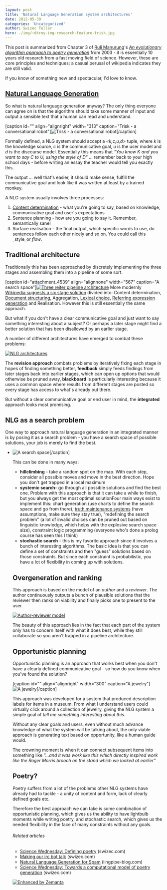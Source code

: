 ```yaml
---
layout: post
title: 'Natural Language Generation system architectures'
date: 2012-05-30
categories: 'Uncategorized'
author: Swizec Teller
hero: ./img/~dkroy-img-research-feature-trisk.jpg
---
```

This post is summarized from Chapter 3 of [Ruli Manurung](http://staf.cs.ui.ac.id/~maruli/)'s _[An evolutionary algorithm approach to poetry generation](https://docs.google.com/viewer?url=http%3A%2F%2Fwww.inf.ed.ac.uk%2Fpublications%2Fthesis%2Fonline%2FIP040022.pdf)_ from 2003 - it is essentially 10 years old research from a fast moving field of science. However, these are core principles and techniques; a casual perusal of wikipedia indicates they are still valid.



If you know of something new and spectacular, I'd love to know.

## [Natural Language Generation](http://en.wikipedia.org/wiki/Natural_language_generation "Natural language generation")

So what is natural language generation anyway? The only thing everyone can agree on is that the algorithm should take some manner of input and output a sensible text that a human can read and understand.



\[caption id="" align="alignright" width="313" caption="Trisk - a conversational robot"]![Trisk - a conversational robot](./img/~dkroy-img-research-feature-trisk.jpg "Trisk - a conversational robot")\[/caption]



Formally defined, a NLG system should accept a _&lt;k,c,u,d>_ tuple, where _k_ is the knowledge source, _c_ is the communicative goal, _u_ is the user model and _d_ is the discourse model. Essentially this means that _"You know K and you want to say C to U, using the style of D"_ ... remember back to your high school days - before writing an essay the teacher would tell you exactly this.



The output ... well that's easier, it should make sense, fulfill the communicative goal and look like it was written at least by a trained monkey.



A NLG system usually involves three processes:

1. [Content determination](http://en.wikipedia.org/wiki/Content_determination "Content determination") - what you're going to say, based on knowledge, communicative goal and user's expectations
2. Sentence planning - how are you going to say it. Remember, semantically sane!
3. Surface realisation - the final output, which specific words to use, do sentences follow each other nicely and so on. You could call this _style_or _flow_.

## Traditional architecture

Traditionally this has been approached by discretely implementing the three stages and assembling them into a pipeline of some sort.



\[caption id="attachment_4539" align="alignnone" width="567" caption="A search space"][![Three reiter pipeline architecture](http://swizec.com/blog/wp-content/uploads/2012/05/three-reiter-pipeline-architecture.png "Three reiter pipeline architecture")](./img/blog-wp-content-uploads-2012-05-three-reiter-pipeline-architecture.png) More modernly [Wikipedia suggests a six stage solution](http://en.wikipedia.org/wiki/Natural_language_generation#Stages) divided into: Content determination, [Document structuring](http://en.wikipedia.org/wiki/Document_structuring "Document structuring"), Aggregation, [Lexical choice](http://en.wikipedia.org/wiki/Lexical_choice "Lexical choice"), [Referring expression generation](http://en.wikipedia.org/wiki/Referring_expression_generation "Referring expression generation") and Realisation. However this is still essentially the same approach.



But what if you don't have a clear communicative goal and just want to say something interesting about a subject? Or perhaps a later stage might find a better solution that has been disallowed by an earlier stage.



A number of different architectures have emerged to combat these problems:



[![NLG architectures](http://swizec.com/blog/wp-content/uploads/2012/05/NLG-architectures.png "NLG architectures")](./img/blog-wp-content-uploads-2012-05-NLG-architectures.png)



The **revision approach** combats problems by iteratively fixing each stage in hopes of finding something better, **feedback** simply feeds findings from later stages back into earlier stages, which can open up options that would otherwise be pruned away, **blackboard** is particularly interesting because it uses a common space where results from different stages are posted so every stage has access to what's already out there.



But without a clear communicative goal or end user in mind, the **integrated** approach looks most promising.

## NLG as a search problem

One way to approach natural language generation in an integrated manner is by posing it as a search problem - you have a search space of possible solutions, your job is merely to find the best.

- ![A search space](http://graphvisualizer.org/images/examples/nc_gilbert.png "A search space")\[/caption]



  This can be done in many ways:

  - **hillclimbing** - take a random spot on the map. With each step, consider all possible moves and move in the best direction. Hope you don't get trapped in a local maximum
  - **systemic search**- go through all possible solutions and find the best one. Problem with this approach is that it can take a while to finish, but you always get the most optimal solutionFour main ways exist to implement this: chart generation (use charts to define the search space and go from there), [truth maintenance systems](http://en.wikipedia.org/wiki/Reason_maintenance "Reason maintenance") (have assumptions, make sure they stay true), "redefining the search problem" (a lot of invalid choices can be pruned out based on linguistic knowledge, which helps with the explosive search space size), constraint logic programming (everyone who's done a prolog course has seen this I think)
  - **stochastic search** - this is my favorite approach since it involves a bunch of interesting algorithms. The basic idea is that you can define a set of constraints and then "guess" solutions based on those constraints. But since each constraint is probabilistic, you have a lot of flexibility in coming up with solutions.

  ## Overgeneration and ranking

  This approach is based on the model of an _author_ and a _reviewer_. The author continuously outputs a bunch of plausible solutions that the reviewer then ranks on viability and finally picks one to present to the user.



  [![Author-reviewer model](http://swizec.com/blog/wp-content/uploads/2012/05/author-reviewer-model.png "Author-reviewer model")](./img/blog-wp-content-uploads-2012-05-author-reviewer-model.png)



  The beauty of this approach lies in the fact that each part of the system only has to concern itself with what it does best, while they still collaborate so you aren't trapped in a pipeline architecture.

  ## Opportunistic planning

  Opportunistic planning is an approach that works best when you don't have a clearly defined communicative goal - so how do you know when you've found the solution?



  \[caption id="" align="alignright" width="300" caption="A jewelry"]![A jewelry](./img/-sxeHKJFWoSY-TahM2cBBSoI-AAAAAAAAA9U-velz_DWTJdg-s1600-antique-jewelry-antique-jewellery.jpg "A jewelry")\[/caption]



  This approach was developed for a system that produced description labels for items in a museum. From what I understand users could virtually click around a collection of jewelry, giving the NLG system a simple goal of _tell me something interesting about this._



  Without any clear goals and users, even without much advance knowledge of what the system will be talking about, the only viable approach is generating text based on opportunity, like a human guide would.



  The crowning moment is when it can connect subsequent items into something like _"...and it was work like this which directly inspired work like the Roger Morris brooch on the stand which we looked at earlier”_

  ## Poetry?

  Poetry suffers from a lot of the problems other NLG systems have already had to tackle - a unity of content and form, lack of clearly defined goals etc.



  Therefore the best approach we can take is some combination of opportunistic planning, which gives us the ability to have lightbulb moments while writing poetry, and stochastic search, which gives us the needed flexibility in the face of many constraints without any goals.

  ###### Related articles

  - [Science Wednesday: Defining poetry](http://swizec.com/blog/science-wednesday-defining-poetry/swizec/4079) (swizec.com)
  - [Making our irc bot talk](http://swizec.com/blog/making-our-irc-bot-talk/swizec/4243) (swizec.com)
  - [Natural Language Generation for Spam](http://lingpipe-blog.com/2012/03/31/natural-language-generation-for-spam/) (lingpipe-blog.com)
  - [Science Wednesday: Towards a computational model of poetry generation](http://swizec.com/blog/science-wednesday-towards-a-computational-model-of-poetry-generation/swizec/3855) (swizec.com)

  [![Enhanced by Zemanta](http://img.zemanta.com/zemified_e.png?x-id=d650edd8-aed4-4c7a-b260-90132b553987)](http://www.zemanta.com/?px "Enhanced by Zemanta")
